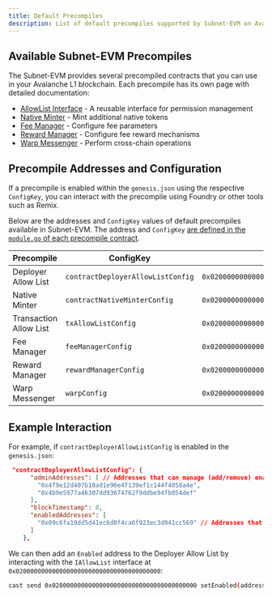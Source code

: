 ```yaml
---
title: Default Precompiles
description: List of default precompiles supported by Subnet-EVM on Avalanche L1s.
---
```


## Available Subnet-EVM Precompiles

The Subnet-EVM provides several precompiled contracts that you can use in your Avalanche L1 blockchain. Each precompile has its own page with detailed documentation:

- [AllowList Interface](/docs/virtual-machines/default-precompiles/allowlist) - A reusable interface for permission management
- [Native Minter](/docs/virtual-machines/default-precompiles/nativeminter) - Mint additional native tokens
- [Fee Manager](/docs/virtual-machines/default-precompiles/feemanager) - Configure fee parameters
- [Reward Manager](/docs/virtual-machines/default-precompiles/rewardmanager) - Configure fee reward mechanisms
- [Warp Messenger](/docs/virtual-machines/default-precompiles/warpmessenger) - Perform cross-chain operations

## Precompile Addresses and Configuration

If a precompile is enabled within the `genesis.json` using the respective `ConfigKey`, you can interact with the precompile using Foundry or other tools such as Remix.

Below are the addresses and `ConfigKey` values of default precompiles available in Subnet-EVM. The address and `ConfigKey` [are defined in the `module.go` of each precompile contract](https://github.com/ava-labs/subnet-evm/tree/master/precompile/contracts).

| Precompile             | ConfigKey | Address                                     |
|------------------------|-----------|---------------------------------------------|
| Deployer Allow List    | `contractDeployerAllowListConfig` | `0x0200000000000000000000000000000000000000`|
| Native Minter          | `contractNativeMinterConfig`      | `0x0200000000000000000000000000000000000001`|
| Transaction Allow List | `txAllowListConfig`               | `0x0200000000000000000000000000000000000002`|
| Fee Manager            | `feeManagerConfig`                | `0x0200000000000000000000000000000000000003`|
| Reward Manager         | `rewardManagerConfig`             | `0x0200000000000000000000000000000000000004`|
| Warp Messenger         | `warpConfig`                      | `0x0200000000000000000000000000000000000005`|

## Example Interaction

For example, if `contractDeployerAllowListConfig` is enabled in the `genesis.json`:

```json title="genesis.json"
 "contractDeployerAllowListConfig": {
      "adminAddresses": [ // Addresses that can manage (add/remove) enabled addresses. They are also enabled themselves for contract deployment.
        "0x4f9e12d407b18ad1e96e4f139ef1c144f4058a4e",
        "0x4b9e5977a46307dd93674762f9ddbe94fb054def"
      ],
      "blockTimestamp": 0,
      "enabledAddresses": [
        "0x09c6fa19dd5d41ec6d0f4ca6f923ec3d941cc569" // Addresses that can only deploy contracts 
      ]
    },
```

We can then add an `Enabled` address to the Deployer Allow List by interacting with the `IAllowList` interface at `0x0200000000000000000000000000000000000000`:

```bash
cast send 0x0200000000000000000000000000000000000000 setEnabled(address addr) <ADDRESS_TO_ENABLE> --rpc-url $MY_L1_RPC --private-key $ADMIN_PRIVATE_KEY
```